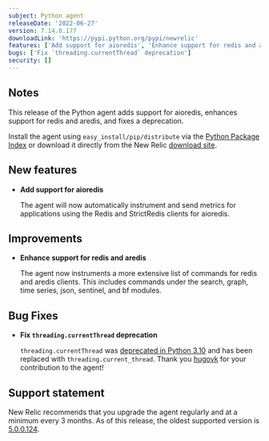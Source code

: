 ```yaml
---
subject: Python agent
releaseDate: '2022-06-27'
version: 7.14.0.177
downloadLink: 'https://pypi.python.org/pypi/newrelic'
features: ['Add support for aioredis', 'Enhance support for redis and aredis', ]
bugs: ['Fix `threading.currentThread` deprecation']
security: []
---
```


## Notes

This release of the Python agent adds support for aioredis, enhances support for redis and aredis, and fixes a deprecation.

Install the agent using `easy_install/pip/distribute` via the [Python Package Index](https://pypi.python.org/pypi/newrelic) or download it directly from the New Relic [download site](https://download.newrelic.com/python_agent/release).

## New features

* **Add support for aioredis**

  The agent will now automatically instrument and send metrics for applications using the Redis and StrictRedis clients for aioredis.

## Improvements

* **Enhance support for redis and aredis**

  The agent now instruments a more extensive list of commands for redis and aredis clients. This includes commands under the search, graph, time series, json, sentinel, and bf modules.

## Bug Fixes

* **Fix `threading.currentThread` deprecation**

  `threading.currentThread` was [deprecated in Python 3.10](https://docs.python.org/3.12/whatsnew/3.10.html#deprecated) and has been replaced with `threading.current_thread`. Thank you [hugovk](https://github.com/hugovk) for your contribution to the agent!

## Support statement

New Relic recommends that you upgrade the agent regularly and at a minimum every 3 months. As of this release, the oldest supported version is [5.0.0.124](https://docs.newrelic.com/docs/release-notes/agent-release-notes/python-release-notes/python-agent-500124/).
